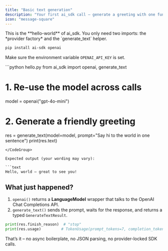 ```yaml
---
title: "Basic text generation"
description: "Your first ai_sdk call – generate a greeting with one function."
icon: "message-square"
---
```



<Note>
  This is the **hello-world** of ai_sdk. You only need two imports: the *provider factory* and the
  `generate_text` helper.
</Note>

<Steps>
<Step title="Install dependencies">

```bash
pip install ai-sdk openai
```

<Check>Make sure the environment variable <code>OPENAI_API_KEY</code> is set.</Check>
</Step>

<Step title="Create a model instance & generate text">

<CodeGroup>
```python hello.py
from ai_sdk import openai, generate_text

# 1. Re-use the model across calls

model = openai("gpt-4o-mini")

# 2. Generate a friendly greeting

res = generate_text(model=model, prompt="Say hi to the world in one sentence")
print(res.text)

````
</CodeGroup>

Expected output (your wording may vary):

```text
Hello, world – great to see you!
````

</Step>
</Steps>

## What just happened?

1. `openai()` returns a **LanguageModel** wrapper that talks to the OpenAI Chat Completions API.
2. `generate_text()` sends the prompt, waits for the response, and returns a typed
   `GenerateTextResult`.

```python
print(res.finish_reason)  # "stop"
print(res.usage)         # TokenUsage(prompt_tokens=7, completion_tokens=9, ...)
```

That’s it – no async boilerplate, no JSON parsing, no provider-locked SDK calls.
